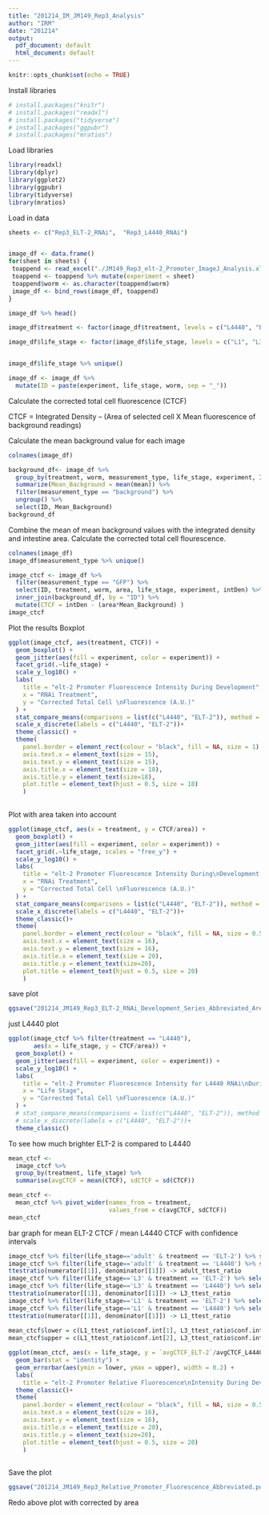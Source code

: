 ```yaml
---
title: "201214_IM_JM149_Rep3_Analysis"
author: "IRM"
date: "201214"
output:
  pdf_document: default
  html_document: default
---
```



```r
knitr::opts_chunk$set(echo = TRUE)
```
Install libraries

```r
# install.packages("knitr")
# install.packages("readxl")
# install.packages("tidyverse")
# install.packages("ggpubr")
# install.packages("mratios")
```


Load libraries

```r
library(readxl)
library(dplyr)
library(ggplot2)
library(ggpubr)
library(tidyverse)
library(mratios)
```


Load in data


```r
sheets <- c("Rep3_ELT-2_RNAi",  "Rep3_L4440_RNAi")


image_df <- data.frame()
for(sheet in sheets) {
 toappend <- read_excel("./JM149_Rep3_elt-2_Promoter_ImageJ_Analysis.xlsx", sheet = sheet)
 toappend <- toappend %>% mutate(experiment = sheet)
 toappend$worm <- as.character(toappend$worm)
 image_df <- bind_rows(image_df, toappend)
}

image_df %>% head()
```

```r
image_df$treatment <- factor(image_df$treatment, levels = c("L4440", "ELT-2"))

image_df$life_stage <- factor(image_df$life_stage, levels = c("L1", "L3", "adult"))


image_df$life_stage %>% unique()
```

```r
image_df <- image_df %>%
  mutate(ID = paste(experiment, life_stage, worm, sep = "_"))
```



Calculate the corrected total cell fluorescence (CTCF)

CTCF = Integrated Density – (Area of selected cell X Mean fluorescence of background readings)

Calculate the mean background value for each image

```r
colnames(image_df)
```
```r
background_df<- image_df %>%
  group_by(treatment, worm, measurement_type, life_stage, experiment, ID) %>%
  summarize(Mean_Background = mean(mean)) %>% 
  filter(measurement_type == "background") %>%
  ungroup() %>%
  select(ID, Mean_Background)
background_df
```

Combine the mean of mean background values with the integrated density and intestine area. Calculate the corrected total cell flourescence.

```r
colnames(image_df)
image_df$measurement_type %>% unique()
```


```r
image_ctcf <- image_df %>%
  filter(measurement_type == "GFP") %>%
  select(ID, treatment, worm, area, life_stage, experiment, intDen) %>%
  inner_join(background_df, by = "ID") %>%
  mutate(CTCF = intDen - (area*Mean_Background) )
image_ctcf  

```

Plot the results
Boxplot
```r
ggplot(image_ctcf, aes(treatment, CTCF)) + 
  geom_boxplot() +
  geom_jitter(aes(fill = experiment, color = experiment)) +
  facet_grid(.~life_stage) +
  scale_y_log10() +
  labs(
    title = "elt-2 Promoter Fluorescence Intensity During Development",
    x = "RNAi Treatment",
    y = "Corrected Total Cell \nFluorescence (A.U.)"
  ) +
  stat_compare_means(comparisons = list(c("L4440", "ELT-2")), method = "t.test") +
  scale_x_discrete(labels = c("L4440", "ELT-2"))+
  theme_classic() +
  theme(
    panel.border = element_rect(colour = "black", fill = NA, size = 1),
    axis.text.x = element_text(size = 15),
    axis.text.y = element_text(size = 15),
    axis.title.x = element_text(size = 18),
    axis.title.y = element_text(size=18),
    plot.title = element_text(hjust = 0.5, size = 18)
    )
  
```




Plot with area taken into account

```r
ggplot(image_ctcf, aes(x = treatment, y = CTCF/area)) + 
  geom_boxplot() +
  geom_jitter(aes(fill = experiment, color = experiment)) +
  facet_grid(.~life_stage, scales = "free_y") +
  scale_y_log10() +
  labs(
    title = "elt-2 Promoter Fluorescence Intensity During\nDevelopment Corrected for Area",
    x = "RNAi Treatment",
    y = "Corrected Total Cell \nFluorescence (A.U.)"
  ) +
  stat_compare_means(comparisons = list(c("L4440", "ELT-2")), method = "t.test") +
  scale_x_discrete(labels = c("L4440", "ELT-2"))+
  theme_classic()+
  theme(
    panel.border = element_rect(colour = "black", fill = NA, size = 0.5),
    axis.text.x = element_text(size = 16),
    axis.text.y = element_text(size = 16),
    axis.title.x = element_text(size = 20),
    axis.title.y = element_text(size=20),
    plot.title = element_text(hjust = 0.5, size = 20)
    )
```

save plot
```r
ggsave("201214_JM149_Rep3_ELT-2_RNAi_Development_Series_Abbreviated_Area_Included.pdf", width = 7.5, height = 5.5)
```


just L4440 plot
```r
ggplot(image_ctcf %>% filter(treatment == "L4440"), 
       aes(x = life_stage, y = CTCF/area)) + 
  geom_boxplot() +
  geom_jitter(aes(fill = experiment, color = experiment)) +
  scale_y_log10() +
  labs(
    title = "elt-2 Promoter Fluorescence Intensity for L4440 RNAi\nDuring Development Corrected for Area",
    x = "Life Stage",
    y = "Corrected Total Cell \nFluorescence (A.U.)"
  ) +
  # stat_compare_means(comparisons = list(c("L4440", "ELT-2")), method = "t.test") +
  # scale_x_discrete(labels = c("L4440", "ELT-2"))+
  theme_classic() 
```



To see how much brighter ELT-2 is compared to L4440

```r
mean_ctcf <-
  image_ctcf %>%
  group_by(treatment, life_stage) %>%
  summarise(avgCTCF = mean(CTCF), sdCTCF = sd(CTCF))

mean_ctcf <-
  mean_ctcf %>% pivot_wider(names_from = treatment,
                            values_from = c(avgCTCF, sdCTCF))
mean_ctcf
```



bar graph for mean ELT-2 CTCF / mean L4440 CTCF with confidence intervals

```r
image_ctcf %>% filter(life_stage=='adult' & treatment == 'ELT-2') %>% select(CTCF) -> numerator
image_ctcf %>% filter(life_stage=='adult' & treatment == 'L4440') %>% select(CTCF) -> denominator
ttestratio(numerator[[1]], denominator[[1]]) -> adult_ttest_ratio
image_ctcf %>% filter(life_stage=='L3' & treatment == 'ELT-2') %>% select(CTCF) -> numerator
image_ctcf %>% filter(life_stage=='L3' & treatment == 'L4440') %>% select(CTCF) -> denominator
ttestratio(numerator[[1]], denominator[[1]]) -> L3_ttest_ratio
image_ctcf %>% filter(life_stage=='L1' & treatment == 'ELT-2') %>% select(CTCF) -> numerator
image_ctcf %>% filter(life_stage=='L1' & treatment == 'L4440') %>% select(CTCF) -> denominator
ttestratio(numerator[[1]], denominator[[1]]) -> L1_ttest_ratio
    
mean_ctcf$lower = c(L1_ttest_ratio$conf.int[1], L3_ttest_ratio$conf.int[1], adult_ttest_ratio$conf.int[1])
mean_ctcf$upper = c(L1_ttest_ratio$conf.int[2], L3_ttest_ratio$conf.int[2], adult_ttest_ratio$conf.int[2])

ggplot(mean_ctcf, aes(x = life_stage, y = `avgCTCF_ELT-2`/avgCTCF_L4440)) +
  geom_bar(stat = "identity") +
  geom_errorbar(aes(ymin = lower, ymax = upper), width = 0.2) +
  labs(
    title = "elt-2 Promoter Relative Fluorescence\nIntensity During Development") +
  theme_classic()+
  theme(
    panel.border = element_rect(colour = "black", fill = NA, size = 0.5),
    axis.text.x = element_text(size = 16),
    axis.text.y = element_text(size = 16),
    axis.title.x = element_text(size = 20),
    axis.title.y = element_text(size=20),
    plot.title = element_text(hjust = 0.5, size = 20)
    )
 
```

Save the plot

```r
ggsave("201214_JM149_Rep3_Relative_Promoter_Fluorescence_Abbreviated.pdf", width = 6, height = 5)
```

Redo above plot with corrected by area
